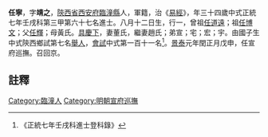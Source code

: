 {{明清人物信息框
| 姓名 = 任寧
| 原名 =
| 圖片名稱= 
| 圖片大小 =
| 圖片說明 = 
| 最高職務 =
| 國家 = 大明 
| 爵位 =
| 籍貫 = [[陝西省|陝西省]][[西安府|西安府]][[臨潼縣|臨潼縣]]
| 族裔 = 
| 旗籍 = 
| 字號 = 
| 諡號 =
| 出生日期 = 八月十二日
| 出生地點 =
| 逝世日期 = 
| 逝世地點 =
| 墓葬 =
| 配偶 = 董氏趙氏
| 親屬 = 曾祖[[任道遠|任道遠]]，祖[[任博文|任博文]]，父[[任輝|任輝]]，母黃氏
| 出身 =
* 正統七年壬戌科進士
| 經歷 =
| 著作 =  
*
*
*
}}
'''任寧'''{{BD|1409年||1468年||}}，字'''靖之'''，[[陝西省|陝西省]][[西安府|西安府]][[臨潼縣|臨潼縣]]人，軍籍，治《[[易經|易經]]》，年三十四歲中式正統七年壬戌科第三甲第六十七名進士。八月十二日生，行一，曾祖[[任道遠|任道遠]]；祖[[任博文|任博文]]；父[[任輝|任輝]]；母黃氏。[[具慶下|具慶下]]，妻董氏，繼妻趙氏；弟宣；宅；宏；宇。由國子生中式陝西鄉試第七名[[舉人|舉人]]，[[會試|會試]]中式第一百十一名<ref>《正統七年壬戌科進士登科錄》</ref>。[[景泰|景泰]]元年閏正月戊申，任宣府巡撫。召回京。
{{start box}}
{{s-off}}
{{succession box|[[羅亨信|羅亨信]]|[[劉璉|劉璉]]|[[宣府巡抚|巡撫宣府兼地方贊理軍務]]|[[景泰|景泰]]元年閏正月戊申 - [[景泰|景泰]]二年三月甲子<br /><small>1450年-1451年</small>}}
{{end box}}

==註釋==
{{reflist}}
{{明朝人物小作品}}
{{正統七年壬戌科殿试金榜}}
[[Category:臨潼人|Category:臨潼人]]
[[Category:明朝宣府巡撫|Category:明朝宣府巡撫]]